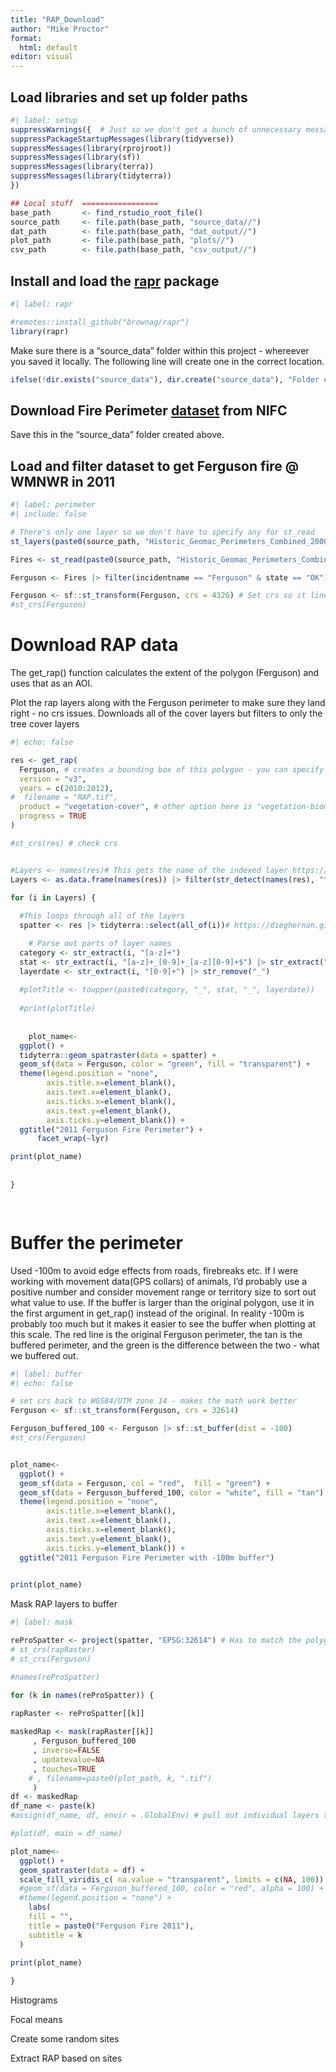 ```yaml
---
title: "RAP_Download"
author: "Mike Proctor"
format: 
  html: default
editor: visual
---
```


## Load libraries and set up folder paths

```r
#| label: setup
suppressWarnings({  # Just so we don't get a bunch of unnecessary messages on render
suppressPackageStartupMessages(library(tidyverse)) 
suppressMessages(library(rprojroot))
suppressMessages(library(sf))
suppressMessages(library(terra))
suppressMessages(library(tidyterra))
})

## Local stuff  =================
base_path       <- find_rstudio_root_file()                     
source_path     <- file.path(base_path, "source_data//")          
dat_path        <- file.path(base_path, "dat_output//")            
plot_path       <- file.path(base_path, "plots//")                 
csv_path        <- file.path(base_path, "csv_output//")
```

## Install and load the [rapr](https://humus.rocks/rapr/reference/get_rap.html) package

```r
#| label: rapr

#remotes::install_github("brownag/rapr")
library(rapr)

```

Make sure there is a "source_data" folder within this project - whereever you saved it locally. The following line will create one in the correct location.

```r
ifelse(!dir.exists("source_data"), dir.create("source_data"), "Folder exists already")
```

## Download Fire Perimeter [dataset](https://data-nifc.opendata.arcgis.com/datasets/5b3ff19978be49208d41a9d9a461ecfb/about) from NIFC 

Save this in the "source_data" folder created above.

## Load and filter dataset to get Ferguson fire @ WMNWR in 2011
```r
#| label: perimeter
#| include: false

# There's only one layer so we don't have to specify any for st_read
st_layers(paste0(source_path, "Historic_Geomac_Perimeters_Combined_2000_2018_-7007592357689317076.gpkg"))

Fires <- st_read(paste0(source_path, "Historic_Geomac_Perimeters_Combined_2000_2018_-7007592357689317076.gpkg"))

Ferguson <- Fires |> filter(incidentname == "Ferguson" & state == "OK")

Ferguson <- sf::st_transform(Ferguson, crs = 4326) # Set crs so it lines up with RAP
#st_crs(Ferguson)

```
# Download RAP data 

The get_rap() function calculates the extent of the polygon (Ferguson) and uses that as an AOI.

Plot the rap layers along with the Ferguson perimeter to make sure they land right - no crs issues.  Downloads all of the cover layers but filters to only the tree cover layers


```r
#| echo: false

res <- get_rap(
  Ferguson, # creates a bounding box of this polygon - you can specify a bounding box - see docs
  version = "v3",
  years = c(2010:2012),
#  filename = "RAP.tif",
  product = "vegetation-cover", # other option here is "vegetation-biomass"
  progress = TRUE
)

#st_crs(res) # check crs 


#Layers <- names(res)# This gets the name of the indexed layer https://rspatial.github.io/terra/reference/as.list.html
Layers <- as.data.frame(names(res)) |> filter(str_detect(names(res), "^tree")) # only interested in the tree layers

for (i in Layers) {
  
  #This loops through all of the layers 
  spatter <- res |> tidyterra::select(all_of(i))# https://dieghernan.github.io/tidyterra/index.html

    # Parse out parts of layer names 
  category <- str_extract(i, "[a-z]+")
  stat <- str_extract(i, "[a-z]+_[0-9]+_[a-z][0-9]+$") |> str_extract("[a-z]+")
  layerdate <- str_extract(i, "[0-9]+") |> str_remove("_")
  
  #plotTitle <- toupper(paste0(category, "_", stat, "_", layerdate))
  
  #print(plotTitle)
  
  
    plot_name<- 
  ggplot() +
  tidyterra::geom_spatraster(data = spatter) +
  geom_sf(data = Ferguson, color = "green", fill = "transparent") +
  theme(legend.position = "none",
        axis.title.x=element_blank(),
        axis.text.x=element_blank(),
        axis.ticks.x=element_blank(),
        axis.text.y=element_blank(),
        axis.ticks.y=element_blank()) +
  ggtitle("2011 Ferguson Fire Perimeter") +
      facet_wrap(~lyr)

print(plot_name)
  
  
}

  
```


#  Buffer the perimeter 

Used -100m to avoid edge effects from roads, firebreaks etc. If I were working with movement data(GPS collars) of animals, I'd probably use a positive number and consider movement range or territory size to sort out what value to use. If the buffer is larger than the original polygon, use it in the first argument in get_rap() instead of the original.  In reality -100m is probably too much but it makes it easier to see the buffer when plotting at this scale.  The red line is the original Ferguson perimeter, the tan is the buffered perimeter, and the green is the difference between the two - what we buffered out.

```r
#| label: buffer
#| echo: false

# set crs back to WGS84/UTM zone 14 - makes the math work better
Ferguson <- sf::st_transform(Ferguson, crs = 32614) 

Ferguson_buffered_100 <- Ferguson |> sf::st_buffer(dist = -100)
#st_crs(Ferguson)


plot_name<- 
  ggplot() +
  geom_sf(data = Ferguson, col = "red",  fill = "green") +
  geom_sf(data = Ferguson_buffered_100, color = "white", fill = "tan") +
  theme(legend.position = "none",
        axis.title.x=element_blank(),
        axis.text.x=element_blank(),
        axis.ticks.x=element_blank(),
        axis.text.y=element_blank(),
        axis.ticks.y=element_blank()) +
  ggtitle("2011 Ferguson Fire Perimeter with -100m buffer")
    

print(plot_name)

```

Mask RAP layers to buffer

```r
#| label: mask

reProSpatter <- project(spatter, "EPSG:32614") # Has to match the polygon were using for the mask
# st_crs(rapRaster)
# st_crs(Ferguson)

#names(reProSpatter)

for (k in names(reProSpatter)) {
  
rapRaster <- reProSpatter[[k]]

maskedRap <- mask(rapRaster[[k]]
     , Ferguson_buffered_100
     , inverse=FALSE
     , updatevalue=NA
     , touches=TRUE
    # , filename=paste0(plot_path, k, ".tif")
     )
df <- maskedRap
df_name <- paste(k)
#assign(df_name, df, envir = .GlobalEnv) # pull out individual layers to environment

#plot(df, main = df_name)

plot_name<- 
  ggplot() +
  geom_spatraster(data = df) +
  scale_fill_viridis_c( na.value = "transparent", limits = c(NA, 100)) +
  #geom_sf(data = Ferguson_buffered_100, color = "red", alpha = 100) +
  #theme(legend.position = "none") +
    labs(
    fill = "",
    title = paste0("Ferguson Fire 2011"),
    subtitle = k
  )
  
print(plot_name)  

}


```


Histograms

Focal means

Create some random sites

Extract RAP based on sites
